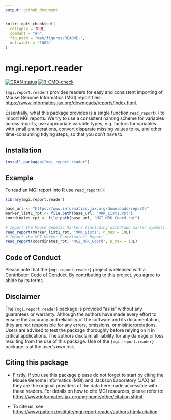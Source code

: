 ```yaml
---
output: github_document
---
```


<!-- README.md is generated from README.Rmd. Please edit that file -->

```r
knitr::opts_chunk$set(
  collapse = TRUE,
  comment = "#>",
  fig.path = "man/figures/README-",
  out.width = "100%"
)
```

# mgi.report.reader

<!-- badges: start -->
[![CRAN status](https://www.r-pkg.org/badges/version/mgi.report.reader)](https://CRAN.R-project.org/package=mgi.report.reader)
[![R-CMD-check](https://github.com/patterninstitute/mgi.report.reader/actions/workflows/R-CMD-check.yaml/badge.svg)](https://github.com/patterninstitute/mgi.report.reader/actions/workflows/R-CMD-check.yaml)
<!-- badges: end -->

`{mgi.report.reader}` provides readers for easy and consistent importing of
Mouse Genome Informatics (MGI) report files:
<https://www.informatics.jax.org/downloads/reports/index.html>.

Essentially, what this package provides is a single function `read_report()`
to import MGI reports. We try to use a consistent naming scheme for variables
across reports, use appropriate variable types, e.g. factors for variables with
small enumerations, convert disparate missing values to `NA`, and other
time-consuming tidying steps, so that you don't have to.

## Installation

``` r
install.packages("mgi.report.reader")
```

## Example

To read an MGI report into R use `read_report()`:

```r
library(mgi.report.reader)

base_url <- "https://www.informatics.jax.org/downloads/reports"
marker_list1_rpt <- file.path(base_url, "MRK_List1.rpt")
coordinates_rpt <- file.path(base_url, "MGI_MRK_Coord.rpt")

# Import the Mouse Genetic Markers (including withdrawn marker symbols) Report
read_report(marker_list1_rpt, "MRK_List1", n_max = 10L)
# Import the MGI Marker Coordinates' Report
read_report(coordinates_rpt, "MGI_MRK_Coord", n_max = 10L)
```

## Code of Conduct
  
Please note that the `{mgi.report.reader}` project is released with a [Contributor
Code of Conduct](https://www.pattern.institute/mgi.report.reader/CODE_OF_CONDUCT.html).
By contributing to this project, you agree to abide by its terms.

## Disclaimer

The `{mgi.report.reader}` package is provided "as is" without any guarantees or
warranty. Although the authors have made every effort to ensure the accuracy and
reliability of the software and its documentation, they are not responsible for
any errors, omissions, or misinterpretations. Users are advised to test the
package thoroughly before relying on it in critical applications. The authors
disclaim all liability for any damage or loss resulting from the use of this
package. Use of the `{mgi.report.reader}` package is at the user's own risk.

## Citing this package

- Firstly, if you use this package please do not forget to start by citing the Mouse Genome Informatics (MGI) and Jackson Laboratory (JAX) as they are the original providers of the data here made accessible with these readers. For details on how to cite MGI resources, please refer to: <https://www.informatics.jax.org/mgihome/other/citation.shtml>.

- To cite us, see <https://www.pattern.institute/mgi.report.reader/authors.html#citation>.
